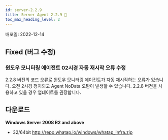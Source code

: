 ```yaml
---
id: server-2.2.9
title: Server Agent 2.2.9 🚀
toc_max_heading_level: 2
---
```


배포일: 2022-12-14

## Fixed (버그 수정)

### 윈도우 모니터링 에이전트 02시경 자동 재시작 오류 수정

2.2.8 버전의 코드 오류로 윈도우 모니터링 에이전트가 자동 재시작하는 오류가 있습니다. 오전 2시경 정지되고 Agent NoData 오탐이 발생할 수 있습니다. 2.2.8 버전을 사용하고 있을 경우 업데이트를 권장합니다.

## 다운로드

**Windows Server 2008 R2 and above**

* 32/64bit http://repo.whatap.io/windows/whatap_infra.zip